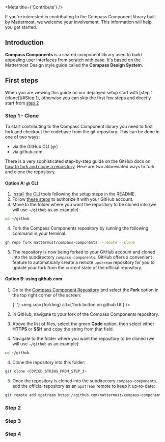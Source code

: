 
<Meta title={'Contribute'} />

<Title>Contribute to Compass Components</Title>

<Subtitle>
    If you're interested in contributing to the Compass Component library built by Mattermost, we
    welcome your involvement. This information will help you get started.
</Subtitle>

## Introduction

**Compass Components** is a shared component library used to build appealing user interfaces from scratch with ease.
It's based on the Mattermost Design style guide called the **Compass Design System**.

## First steps

When you are viewing this guide on our deployed setup start with [step 1 (clone)](#Step 1), otherwise you can skip
the first few steps and directly start from [step 2](#step-2)

### Step 1 - Clone

To start contributing to the Compass Component library you need to first fork and checkout the codebase from the git
repository. This can be done in one of two ways:

-   via the GitHub CLI (`gh`)
-   via github.com

There is a very sophisticated step-by-step guide on the GitHub docs on
[how to fork and clone a repository](https://docs.github.com/en/get-started/quickstart/fork-a-repo).
Here are two abbreviated ways to fork and clone the repository.

#### Option A: `gh` CLI

1. [Install the CLI](https://github.com/cli/cli#installation) tools following the setup steps in the README.
2. Follow [these steps](https://cli.github.com/manual/) to authorize it with your GitHub account.
3. Move to the folder where you want the repository to be cloned into (we will use `~/github` as an example):

```bash
cd ~/github
```

4. Fork the Compass Components repository by running the following command in your
   terminal:

```bash
gh repo fork mattermost/compass-components --remote --clone
```

5. The repository is now being forked to your GitHub account and cloned into the subdirectory `compass-components`.
   GitHub offers a convenient feature to automatically create a remote `upstream` repository for you to update your fork
   from the current state of the official repository.

#### Option B: using github.com

1. Go to the [Compass Component Repository](https://github.com/mattermost/compass-components) and select the **Fork**
   option in the top right corner of the screen:

    {' '}
    <img src={forkImg} alt={'fork button on github UI'} />

2. In GitHub, navigate to your fork of the Compass Components repository.
3. Above the list of files, select the green **Code** option, then select either **HTTPS** or **SSH** and copy the
   string from that field.
4. Navigate to the folder where you want the repository to be cloned (we will use `~/github` as an example):

```bash
cd ~/github
```

4. Clone the repository into this folder:

```bash
git clone <COPIED_STRING_FROM_STEP_3>
```

5. Once the repository is cloned into the subdirectory `compass-components`, add the official repository as an
   `upstream` remote to keep it up-to-date:

```bash
git remote add upstream https://github.com/mattermost/compass-components
```

### Step 2

### Step 3

### Step 4
